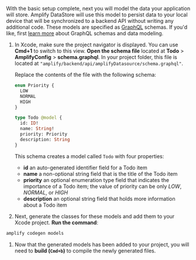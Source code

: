 With the basic setup complete, next you will model the data your application will store. Amplify DataStore will use this model to persist data to your local device that will be synchronized to a backend API without writing any additional code. These models are specified as [GraphQL](http://graphql.org/) schemas. If you'd like, first [learn more](/cli/graphql-transformer/overview) about GraphQL schemas and data modeling.

1. In Xcode, make sure the project navigator is displayed. You can use **Cmd+1** to switch to this view. **Open the schema file** located at **Todo** > **AmplifyConfig** > **schema.graphql**. In your project folder, this file is located at `"amplify/backend/api/amplifyDatasource/schema.graphql"`.

    Replace the contents of the file with the following schema:

    ```graphql
    enum Priority {
      LOW
      NORMAL
      HIGH
    }

    type Todo @model {
      id: ID!
      name: String!
      priority: Priority
      description: String
    }
    ```

    This schema creates a model called `Todo` with four properties:

    - **id** an auto-generated identifier field for a Todo item
    - **name** a non-optional string field that is the title of the Todo item
    - **priority** an optional enumeration type field that indicates the importance of a Todo item; the value of priority can be only *LOW*, *NORMAL*, or *HIGH*
    - **description** an optional string field that holds more information about a Todo item

1. Next, generate the classes for these models and add them to your Xcode project. **Run the command**:
  ```bash
  amplify codegen models
  ```

1. Now that the generated models has been added to your project, you will need to **build (`Cmd+b`)** to compile the newly generated files.
